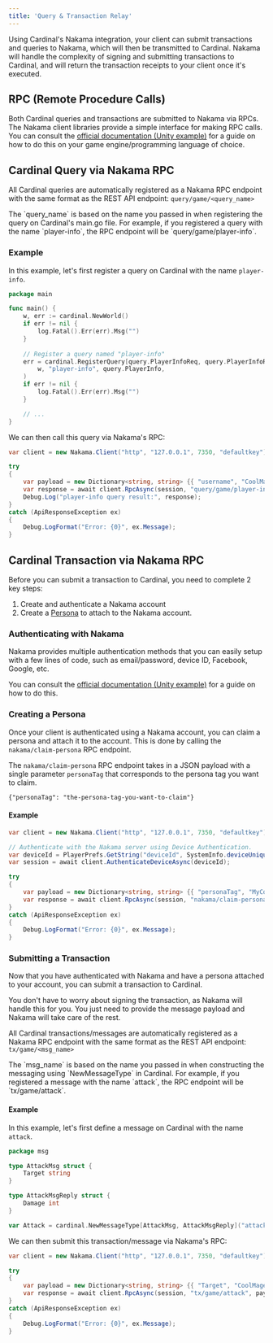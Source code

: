 ```yaml
---
title: 'Query & Transaction Relay'
---
```


Using Cardinal's Nakama integration, your client can submit transactions and queries to Nakama, which will then be transmitted to Cardinal. Nakama will handle the complexity of signing and submitting transactions to Cardinal, and will return the transaction receipts to your client once it's executed.

## RPC (Remote Procedure Calls)

Both Cardinal queries and transactions are submitted to Nakama via RPCs. The Nakama client libraries provide a simple interface for making RPC calls. You can consult the [official documentation (Unity example)](https://heroiclabs.com/docs/nakama/client-libraries/unity/#remote-procedure-calls) for a guide on how to do this on your game engine/programming language of choice.


## Cardinal Query via Nakama RPC

All Cardinal queries are automatically registered as a Nakama RPC endpoint with the same format as the REST API endpoint: `query/game/<query_name>`

<Note>
    The `query_name` is based on the name you passed in when registering the query on Cardinal's main.go file. For example, if you registered a query with the name `player-info`, the RPC endpoint will be `query/game/player-info`.
</Note>


### Example

In this example, let's first register a query on Cardinal with the name `player-info`.

```go /cardinal/main.go
package main

func main() {
	w, err := cardinal.NewWorld()
	if err != nil {
		log.Fatal().Err(err).Msg("")
	}
	
	// Register a query named "player-info"
	err = cardinal.RegisterQuery[query.PlayerInfoReq, query.PlayerInfoResp](
		w, "player-info", query.PlayerInfo, 
	)
	if err != nil {
		log.Fatal().Err(err).Msg("")
	}

	// ...
}
```

We can then call this query via Nakama's RPC:

```csharp Unity/C# Example
var client = new Nakama.Client("http", "127.0.0.1", 7350, "defaultkey");

try
{
    var payload = new Dictionary<string, string> {{ "username", "CoolMage" }};
    var response = await client.RpcAsync(session, "query/game/player-info", payload.ToJson());
    Debug.Log("player-info query result:", response);
}
catch (ApiResponseException ex)
{
    Debug.LogFormat("Error: {0}", ex.Message);
}
```

## Cardinal Transaction via Nakama RPC


Before you can submit a transaction to Cardinal, you need to complete 2 key steps:
1. Create and authenticate a Nakama account
2. Create a [Persona](/cardinal/game/persona) to attach to the Nakama account.

### Authenticating with Nakama


Nakama provides multiple authentication methods that you can easily setup with a few lines of code, such as email/password, device ID, Facebook, Google, etc. 
    
You can consult the [official documentation (Unity example)](https://heroiclabs.com/docs/nakama/client-libraries/unity/#authentication) for a guide on how to do this.

### Creating a Persona

Once your client is authenticated using a Nakama account, you can claim a persona and attach it to the account. This is done by calling the `nakama/claim-persona` RPC endpoint.

The `nakama/claim-persona` RPC endpoint takes in a JSON payload with a single parameter `personaTag` that corresponds to the persona tag you want to claim.

```
{"personaTag": "the-persona-tag-you-want-to-claim"}
```

#### Example
```csharp Unity/C# Example
var client = new Nakama.Client("http", "127.0.0.1", 7350, "defaultkey");

// Authenticate with the Nakama server using Device Authentication.
var deviceId = PlayerPrefs.GetString("deviceId", SystemInfo.deviceUniqueIdentifier);
var session = await client.AuthenticateDeviceAsync(deviceId);

try
{
    var payload = new Dictionary<string, string> {{ "personaTag", "MyCoolPersonaTag" }};
    var response = await client.RpcAsync(session, "nakama/claim-persona", payload.ToJson());
}
catch (ApiResponseException ex)
{
    Debug.LogFormat("Error: {0}", ex.Message);
}
```

### Submitting a Transaction

Now that you have authenticated with Nakama and have a persona attached to your account, you can submit a transaction to Cardinal.

You don't have to worry about signing the transaction, as Nakama will handle this for you. You just need to provide the message payload and Nakama will take care of the rest.

All Cardinal transactions/messages are automatically registered as a Nakama RPC endpoint with the same format as the REST API endpoint: `tx/game/<msg_name>`

<Note>
    The `msg_name` is based on the name you passed in when constructing the messaging using `NewMessageType` in Cardinal. For example, if you registered a message with the name `attack`, the RPC endpoint will be `tx/game/attack`.
</Note>

#### Example

In this example, let's first define a message on Cardinal with the name `attack`.

```go /cardinal/msg/msg_attack.go
package msg

type AttackMsg struct {
	Target string
}

type AttackMsgReply struct {
	Damage int
}

var Attack = cardinal.NewMessageType[AttackMsg, AttackMsgReply]("attack")
```

We can then submit this transaction/message via Nakama's RPC:

```csharp Unity/C# Example
var client = new Nakama.Client("http", "127.0.0.1", 7350, "defaultkey");

try
{
    var payload = new Dictionary<string, string> {{ "Target", "CoolMage" }};
    var response = await client.RpcAsync(session, "tx/game/attack", payload.ToJson());
}
catch (ApiResponseException ex)
{
    Debug.LogFormat("Error: {0}", ex.Message);
}
```
